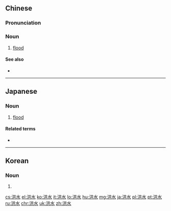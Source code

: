 ==Chinese==
{{zh-forms}}

===Pronunciation===
{{zh-pron
|m=hóngshuǐ
|ma=Zh-hóngshui.ogg
|c=hung4 seoi2
|h=pfs=fùng-súi
|mn=hông-chúi
|cat=n
}}

===Noun===
{{zh-noun}}

# [[flood]]

====See also====
* {{zh-l|乾旱}}

{{zh-cat|Liquids|Intermediate}}

----

==Japanese==
{{ja-kanjitab|こう|すい|yomi=o|r=y|k2=ずい}}

===Noun===
{{ja-noun|こうずい}}

# [[flood]]

====Related terms====
* {{ja-r|津波|つなみ|tsunami}}

----

==Korean==
{{ko-hanjatab}}

===Noun===
{{ko-noun|hangeul=홍수}}

# {{hanja form of|홍수|flood}}

[[cs:洪水]]
[[el:洪水]]
[[ko:洪水]]
[[it:洪水]]
[[lo:洪水]]
[[hu:洪水]]
[[mg:洪水]]
[[ja:洪水]]
[[pl:洪水]]
[[pt:洪水]]
[[ru:洪水]]
[[chr:洪水]]
[[uk:洪水]]
[[zh:洪水]]